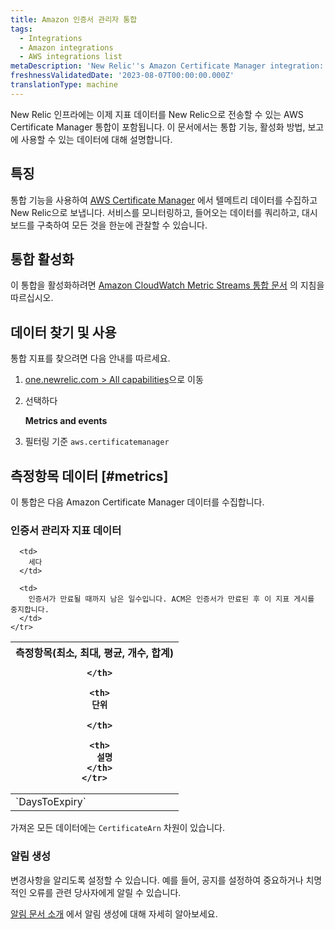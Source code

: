 ```yaml
---
title: Amazon 인증서 관리자 통합
tags:
  - Integrations
  - Amazon integrations
  - AWS integrations list
metaDescription: 'New Relic''s Amazon Certificate Manager integration: what data it reports and how to enable it.'
freshnessValidatedDate: '2023-08-07T00:00:00.000Z'
translationType: machine
---
```


New Relic 인프라에는 이제 지표 데이터를 New Relic으로 전송할 수 있는 AWS Certificate Manager 통합이 포함됩니다. 이 문서에서는 통합 기능, 활성화 방법, 보고에 사용할 수 있는 데이터에 대해 설명합니다.

## 특징

통합 기능을 사용하여 [AWS Certificate Manager](https://aws.amazon.com/certificate-manager/) 에서 텔메트리 데이터를 수집하고 New Relic으로 보냅니다. 서비스를 모니터링하고, 들어오는 데이터를 쿼리하고, 대시보드를 구축하여 모든 것을 한눈에 관찰할 수 있습니다.

## 통합 활성화

이 통합을 활성화하려면 [Amazon CloudWatch Metric Streams 통합 문서](/docs/infrastructure/amazon-integrations/connect/aws-metric-stream-setup/) 의 지침을 따르십시오.

## 데이터 찾기 및 사용

통합 지표를 찾으려면 다음 안내를 따르세요.

1. [one.newrelic.com > All capabilities](https://one.newrelic.com/all-capabilities)으로 이동

2. 선택하다

   <DNT>**Metrics and events**</DNT>

3. 필터링 기준 `aws.certificatemanager`

## 측정항목 데이터 [#metrics]

이 통합은 다음 Amazon Certificate Manager 데이터를 수집합니다.

### 인증서 관리자 지표 데이터

<table>
  <thead>
    <tr>
      <th style={{ width: "200px" }}>
        측정항목(최소, 최대, 평균, 개수, 합계)  

      </th>

      <th>
        단위  

      </th>

      <th>
        설명
      </th>
    </tr>
  </thead>

  <tbody>
    <tr>
      <td>
        `DaysToExpiry`
      </td>

      <td>
        세다
      </td>

      <td>
        인증서가 만료될 때까지 남은 일수입니다. ACM은 인증서가 만료된 후 이 지표 게시를 중지합니다.
      </td>
    </tr>
  </tbody>
</table>

가져온 모든 데이터에는 `CertificateArn` 차원이 있습니다.

### 알림 생성

변경사항을 알리도록 <InlinePopover type="alerts"/>설정할 수 있습니다. 예를 들어, 공지를 설정하여 중요하거나 치명적인 오류를 관련 당사자에게 알릴 수 있습니다.

[알림 문서 소개](/docs/alerts-applied-intelligence/new-relic-alerts/learn-alerts/introduction-alerts/) 에서 알림 생성에 대해 자세히 알아보세요.
